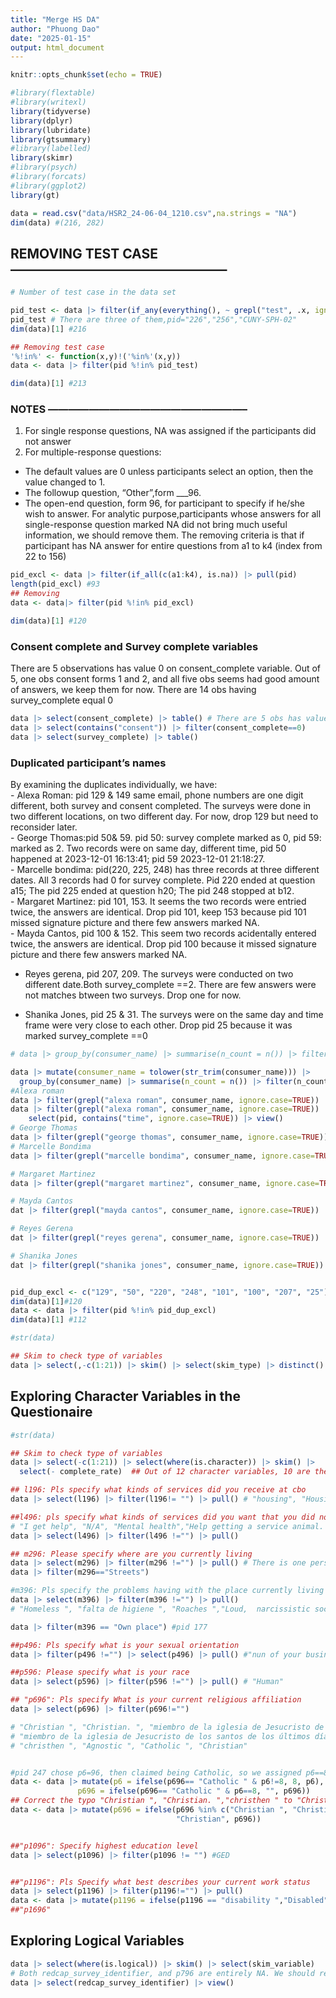 ```yaml
---
title: "Merge HS DA"
author: "Phuong Dao"
date: "2025-01-15"
output: html_document
---
```


```r
knitr::opts_chunk$set(echo = TRUE)

#library(flextable)
#library(writexl)
library(tidyverse)
library(dplyr)
library(lubridate)
library(gtsummary)
#library(labelled)
library(skimr)
#library(psych)
#library(forcats)
#library(ggplot2)
library(gt)
```

```r

data = read.csv("data/HSR2_24-06-04_1210.csv",na.strings = "NA")
dim(data) #(216, 282)
```

## REMOVING TEST CASE--------------------------------------------------

```r

# Number of test case in the data set

pid_test <- data |> filter(if_any(everything(), ~ grepl("test", .x, ignore.case=TRUE))) |> pull(pid)
pid_test # There are three of them,pid="226","256","CUNY-SPH-02"
dim(data)[1] #216

## Removing test case 
'%!in%' <- function(x,y)!('%in%'(x,y))
data <- data |> filter(pid %!in% pid_test)

dim(data)[1] #213

```

### NOTES -----------------------------------------------------------
 1. For single response questions, NA was assigned if the participants did not answer
 2. For multiple-response questions:
 - The default values are 0 unless participants select an option, then the value changed to 1. 
 - The followup question, "Other",form ___96. 
 - The open-end question, form 96, for participant to specify if he/she wish to answer. 
 For analytic purpose,participants whose answers for all single-response question marked NA did not bring much useful information, we should remove them. The removing criteria is that if participant has NA answer for entire questions from a1 to k4 (index from 22 to 156)

```r

pid_excl <- data |> filter(if_all(c(a1:k4), is.na)) |> pull(pid)
length(pid_excl) #93
## Removing 
data <- data|> filter(pid %!in% pid_excl)

dim(data)[1] #120

```

### Consent complete and Survey complete variables 
There are 5 observations has value 0 on consent_complete variable. 
Out of 5, one obs consent forms 1 and 2, and all five obs seems had good amount of answers, we keep them for now. 
There are 14 obs having survey_complete equal 0
```r
data |> select(consent_complete) |> table() # There are 5 obs has value 0 on the consent complete.
data |> select(contains("consent")) |> filter(consent_complete==0)
data |> select(survey_complete) |> table()
```

### Duplicated participant's names
By examining the duplicates individually, we have:<br>
- Alexa Roman: pid 129 & 149 same email, phone numbers are one digit different, both survey and consent completed. The surveys were done in two different locations, on two different day. For now, drop 129 but need to reconsider later. <br>
- George Thomas:pid 50& 59. pid 50: survey complete marked as 0, pid 59: marked as 2. Two records were on same day, different time, pid 50 happened at 2023-12-01 16:13:41; pid 59 2023-12-01 21:18:27. <br>
- Marcelle bondima: pid(220, 225, 248) has three records at three different dates. All 3 records had 0 for survey complete. Pid 220 ended at question a15; The pid 225 ended at question h20; The pid 248 stopped at b12. <br>
- Margaret Martinez: pid 101, 153. It seems the two records were entried twice, the answers are identical. Drop pid 101, keep 153 because pid 101 missed signature picture and there few answers marked NA. <br>
- Mayda Cantos, pid 100 & 152. This seem two records acidentally entered twice, the answers are identical. Drop pid 100 because it missed signature picture and there few answers marked NA. <br>

- Reyes gerena, pid 207, 209. The surveys were conducted on two different date.Both survey_complete ==2. There are few answers were not matches btween two surveys. Drop one for now. <br>

- Shanika Jones, pid 25 & 31. The surveys were on the same day and time frame were very close to each other. Drop pid 25 because it was marked survey_complete ==0
  
  

```r
# data |> group_by(consumer_name) |> summarise(n_count = n()) |> filter(n_count>1) #4"", 2: "Alexa roman "      2 "George Thomas ", 2 "MAYDA CANTOS", 3 "Marcelle Bondima", 2 "Margaret Martinez", 2 "Shanika Jones", 2 NA

data |> mutate(consumer_name = tolower(str_trim(consumer_name))) |>
  group_by(consumer_name) |> summarise(n_count = n()) |> filter(n_count >1)
#Alexa roman
data |> filter(grepl("alexa roman", consumer_name, ignore.case=TRUE)) |> view() 
data |> filter(grepl("alexa roman", consumer_name, ignore.case=TRUE)) |>
    select(pid, contains("time", ignore.case=TRUE)) |> view()
# George Thomas
data |> filter(grepl("george thomas", consumer_name, ignore.case=TRUE)) |> view() 
# Marcelle Bondima
data |> filter(grepl("marcelle bondima", consumer_name, ignore.case=TRUE)) |> view()

# Margaret Martinez
data |> filter(grepl("margaret martinez", consumer_name, ignore.case=TRUE)) |> view()

# Mayda Cantos
dat |> filter(grepl("mayda cantos", consumer_name, ignore.case=TRUE)) |> view()

# Reyes Gerena
dat |> filter(grepl("reyes gerena", consumer_name, ignore.case=TRUE)) |> view()

# Shanika Jones
dat |> filter(grepl("shanika jones", consumer_name, ignore.case=TRUE)) |> view()


pid_dup_excl <- c("129", "50", "220", "248", "101", "100", "207", "25")
dim(data)[1]#120
data <- data |> filter(pid %!in% pid_dup_excl)
dim(data)[1] #112
```


```r
#str(data)

## Skim to check type of variables
data |> select(,-c(1:21)) |> skim() |> select(skim_type) |> distinct() |> pull()

```

## Exploring Character Variables in the Questionaire

```r
#str(data)

## Skim to check type of variables
data |> select(-c(1:21)) |> select(where(is.character)) |> skim() |>
  select(- complete_rate)  ## Out of 12 character variables, 10 are the specify questions, including:"l196", "l496", "m296", "m396","p496", "p596", "p696", "p1096", "p1196", "p1696" 

## l196: Pls specify what kinds of services did you receive at cbo
data |> select(l196) |> filter(l196!= "") |> pull() # "housing", "Housing", "none ", "None ", "Counseling ", "ninguno ","Methedontretment", "none yet", "estoy comenzando ", "Housing ", "Home ownership ", "N/A"  

##l496: pls specify what kinds of services did you want that you did not receive 
# "I get help", "N/A", "Mental health","Help getting a service animal. ", "n/a", "N/A"     
data |> select(l496) |> filter(l496 !="") |> pull() 

## m296: Please specify where are you currently living
data |> select(m296) |> filter(m296 !="") |> pull() # There is one person who is living on street, pid 159
data |> filter(m296=="Streets")

#m396: Pls specify the problems having with the place currently living
data |> select(m396) |> filter(m396 !="") |> pull() 
# "Homeless ", "falta de higiene ", "Roaches ","Loud,  narcissistic sociopathic next door neighbor, hallway loitering,  bubble gum and tape like repairs, unwillingness on behalf of superintendents to repairs", "Rent", "Own place", "Rodents "

data |> filter(m396 == "Own place") #pid 177

##p496: Pls specify what is your sexual orientation
data |> filter(p496 !="") |> select(p496) |> pull() #"nun of your business ", "None"   

##p596: Please specify what is your race
data |> select(p596) |> filter(p596 !="") |> pull() # "Human"

## "p696": Pls specify What is your current religious affiliation
data |> select(p696) |> filter(p696!="")

# "Christian ", "Christian. ", "miembro de la iglesia de Jesucristo de los santos de los últimos días "
# "miembro de la iglesia de Jesucristo de los santos de los últimos días ",
# "christhen ", "Agnostic ", "Catholic ", "Christian"    


#pid 247 chose p6=96, then claimed being Catholic, so we assigned p6==8, and replace p696 empty
data <- data |> mutate(p6 = ifelse(p696== "Catholic " & p6!=8, 8, p6),
               p696 = ifelse(p696== "Catholic " & p6==8, "", p696))
## Correct the typo "Christian ", "Christian. ","christhen " to "Christian"
data <- data |> mutate(p696 = ifelse(p696 %in% c("Christian ", "Christian. ","christhen "),
                                     "Christian", p696))


##"p1096": Specify highest education level 
data |> select(p1096) |> filter(p1096 != "") #GED


##"p1196": Pls Specify what best describes your current work status
data |> select(p1196) |> filter(p1196!="") |> pull()
data <- data |> mutate(p1196 = ifelse(p1196 == "disability ","Disabled", p1196)) 
##"p1696" 


```
## Exploring Logical Variables 

```r
data |> select(where(is.logical)) |> skim() |> select(skim_variable) 
# Both redcap_survey_identifier, and p796 are entirely NA. We should remove them from analysis 
data |> select(redcap_survey_identifier) |> view()
```



















